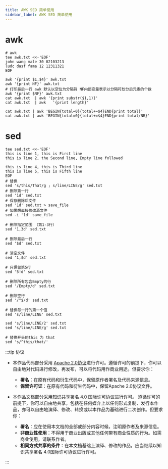 ```yaml
---
title: AWK SED 简单使用
sidebar_label: AWK SED 简单使用
---
```


# awk

```shell
# awk 
tee awk.txt <<-'EOF'
john wang male 30 02103213
ludc dasf fama 12 12311321
EOF

awk '{print $1,$4}' awk.txt
awk '{print NF}' awk.txt
# 打印最后一行 awk 默认以空位为分隔符 NF内部变量表示以分隔符划分后元素的个数
awk '{print $NF}' awk.txt
cat awk.txt  | awk '{print substr($1,1)}'
cat awk.txt  | awk   '{print length}'

cat awk.txt | awk 'BEGIN{total=0}{total+=$4}END{print total}'
cat awk.txt | awk 'BEGIN{total=0}{total+=$4}END{print total/NR}'
```

# sed

```shell
tee sed.txt <<-'EOF'  
this is line 1, this is First line
this is line 2, the Second line, Empty line followed

this is line 4, this is Third line
this is line 5, this is Fifth line
EOF
# 替换
sed 's/this/That/g ; s/line/LINE/g' sed.txt
# 删除第一行 
sed '1d' sed.txt
# 保存删除后文件
sed '1d' sed.txt > save_file
# 如果想直接修改源文件
sed -i '1d' save_file

# 删除指定范围 （第1-3行）
sed '1,3d' sed.txt

# 删除最后一行
sed '$d' sed.txt

# 清空文件
sed '1,$d' sed.txt

# 只保留第5行
sed '5!d' sed.txt

# 删除所有包含Empty的行
sed '/Empty/d' sed.txt 

# 删除空行
sed '/^$/d' sed.txt

# 替换每一行的第一个值
sed 's/line/LINE' sed.txt

sed 's/line/LINE/2' sed.txt
sed 's/line/LINE/g' sed.txt

# 替换开头的this 为 that
sed 's/^this/that/'
```


:::tip 协议

- 本作品代码部分采用 [Apache 2.0协议](https://www.apache.org/licenses/LICENSE-2.0)进行许可。遵循许可的前提下，你可以自由地对代码进行修改，再发布，可以将代码用作商业用途。但要求你：
  - **署名**：在原有代码和衍生代码中，保留原作者署名及代码来源信息。
  - **保留许可证**：在原有代码和衍生代码中，保留Apache 2.0协议文件。

- 本作品文档部分采用[知识共享署名 4.0 国际许可协议](http://creativecommons.org/licenses/by/4.0/)进行许可。 遵循许可的前提下，你可以自由地共享，包括在任何媒介上以任何形式复制、发行本作品，亦可以自由地演绎、修改、转换或以本作品为基础进行二次创作。但要求你：
  - **署名**：应在使用本文档的全部或部分内容时候，注明原作者及来源信息。
  - **非商业性使用**：不得用于商业出版或其他任何带有商业性质的行为。如需商业使用，请联系作者。
  - **相同方式共享的条件**：在本文档基础上演绎、修改的作品，应当继续以知识共享署名 4.0国际许可协议进行许可。

:::

